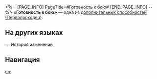 <%-- [PAGE_INFO]
PageTitle=#Готовность к бою#
[END_PAGE_INFO] --%>
{{Навык Инфобокс
|Название         = Готовность к бою
|Изображение      = След Готовность к бою.png
|Персонаж         = Первопроходец (Разрушение)
|Тип              = Доп. способность
|Возвышение       = 2
|Длительность     = 
|Описание         = Немедленно восстанавливает 15 ед. энергии в начале боя.
|Свойство1        = 
|Масштабирование1 = 
}}
'''«Готовность к бою»''' — одна из [[дополнительная способность|дополнительных способностей]] [[(Первопроходец)]].

==На других языках==
{{На других языках
|en   = Ready for Battle
|zhs  = 蓄势
|zht  = 蓄勢
|ja   = {{Rubi|力溜|ちからた}}め
|ko   = 전투 준비
|es   = Ímpetu de batalla
|fr   = Élan de la bataille
|ru   = Готовность к бою
|th   = Ready for Battle
|vi   = Sẵn Sàng
|de   = Bereit für den Kampf
|id   = Ready for Battle
|pt   = Pront{{MC|м=o|ж=a}} para a Batalha
}}

==История изменений
{{История изменений|3.5}}

==Навигация==
{{Навык Навбокс|Первопроходец (Разрушение)}}

[[en:]]